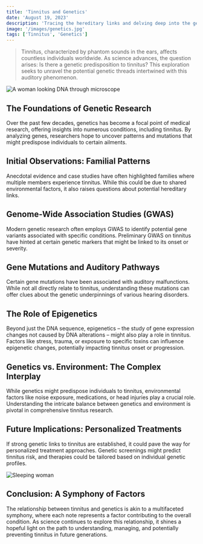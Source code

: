 ```yaml
---
title: 'Tinnitus and Genetics'
date: 'August 19, 2023'
description: 'Tracing the hereditary links and delving deep into the genetic fabric of tinnitus.'
image: '/images/genetics.jpg'
tags: ['Tinnitus', 'Genetics']
---
```


<Blockquote>
  Tinnitus, characterized by phantom sounds in the ears, affects countless
  individuals worldwide. As science advances, the question arises: Is there a
  genetic predisposition to tinnitus? This exploration seeks to unravel the
  potential genetic threads intertwined with this auditory phenomenon.
</Blockquote>

<Image
  src="/images/genetics.jpg"
  alt="A woman looking DNA through microscope"
/>

## <Highlighter>The Foundations of Genetic Research</Highlighter>

Over the past few decades, genetics has become a focal point of medical research, offering insights into numerous conditions, including tinnitus. By analyzing genes, researchers hope to uncover patterns and mutations that might predispose individuals to certain ailments.

## <Highlighter>Initial Observations: Familial Patterns</Highlighter>

Anecdotal evidence and case studies have often highlighted families where multiple members experience tinnitus. While this could be due to shared environmental factors, it also raises questions about potential hereditary links.

## <Highlighter>Genome-Wide Association Studies (GWAS)</Highlighter>

Modern genetic research often employs GWAS to identify potential gene variants associated with specific conditions. Preliminary GWAS on tinnitus have hinted at certain genetic markers that might be linked to its onset or severity.

## <Highlighter>Gene Mutations and Auditory Pathways</Highlighter>

Certain gene mutations have been associated with auditory malfunctions. While not all directly relate to tinnitus, understanding these mutations can offer clues about the genetic underpinnings of various hearing disorders.

## <Highlighter>The Role of Epigenetics</Highlighter>

Beyond just the DNA sequence, epigenetics – the study of gene expression changes not caused by DNA alterations – might also play a role in tinnitus. Factors like stress, trauma, or exposure to specific toxins can influence epigenetic changes, potentially impacting tinnitus onset or progression.

## <Highlighter>Genetics vs. Environment: The Complex Interplay</Highlighter>

While genetics might predispose individuals to tinnitus, environmental factors like noise exposure, medications, or head injuries play a crucial role. Understanding the intricate balance between genetics and environment is pivotal in comprehensive tinnitus research.

## <Highlighter>Future Implications: Personalized Treatments</Highlighter>

If strong genetic links to tinnitus are established, it could pave the way for personalized treatment approaches. Genetic screenings might predict tinnitus risk, and therapies could be tailored based on individual genetic profiles.

<Image src="/images/sleeping-woman.jpg" alt="Sleeping woman" />

## <Highlighter>Conclusion: A Symphony of Factors</Highlighter>

The relationship between tinnitus and genetics is akin to a multifaceted symphony, where each note represents a factor contributing to the overall condition. As science continues to explore this relationship, it shines a hopeful light on the path to understanding, managing, and potentially preventing tinnitus in future generations.
